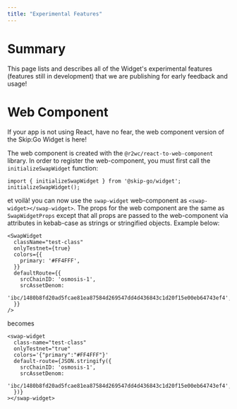 ```yaml
---
title: "Experimental Features"
---
```


# Summary

This page lists and describes all of the Widget's experimental features (features still in development) that we are publishing for early feedback and usage!

# Web Component

If your app is not using React, have no fear, the web component version of the Skip:Go Widget is here!

The web component is created with the `@r2wc/react-to-web-component` library.
In order to register the web-component, you must first call the `initializeSwapWidget` function:
```tsx
import { initializeSwapWidget } from '@skip-go/widget';
initializeSwapWidget();
```
et voilà! you can now use the `swap-widget` web-component as `<swap-widget></swap-widget>`.
The props for the web component are the same as `SwapWidgetProps` except that all props
are passed to the web-component via attributes in kebab-case as strings or stringified objects. Example below:
```tsx
<SwapWidget
  className="test-class"
  onlyTestnet={true}
  colors={{
    primary: '#FF4FFF',
  }}
  defaultRoute={{
    srcChainID: 'osmosis-1',
    srcAssetDenom:
      'ibc/1480b8fd20ad5fcae81ea87584d269547dd4d436843c1d20f15e00eb64743ef4',
  }}
/>
```
becomes
```tsx
<swap-widget
  class-name="test-class"
  onlyTestnet="true"
  colors='{"primary":"#FF4FFF"}'
  default-route={JSON.stringify({
    srcChainID: 'osmosis-1',
    srcAssetDenom:
      'ibc/1480b8fd20ad5fcae81ea87584d269547dd4d436843c1d20f15e00eb64743ef4',
  })}
></swap-widget>
```